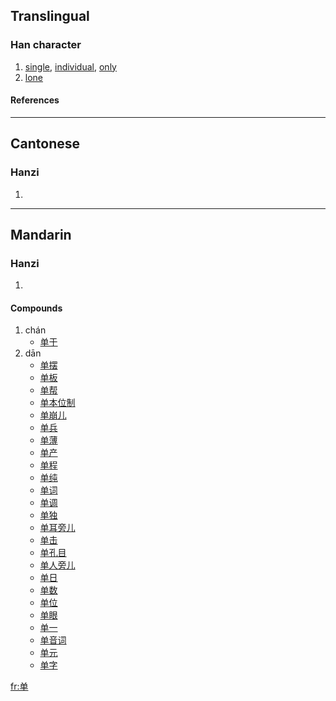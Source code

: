 {{see|單}}

==Translingual==
===Han character===
{{Han char|rad=十|as=06|sn=8|four=|canj=金田十 (CWJ)}}
# [[single]], [[individual]], [[only]]
# [[lone]]
====References====
{{Han ref|kx=0157.041|dkj=02749|hdz=10246.030|uh=5355|ud=21333}}
----
==Cantonese==
===Hanzi===
{{yue-hanzi|jyut=|y=[[daan1]]}}
# {{defn|Cantonese}}
----
==Mandarin==
===Hanzi===
{{cmn-hanzi|tra=單|pin=[[dān]] ([[dan1]]), [[chán]] ([[chan2]]), [[shàn]] ([[shan4]])|wg=tan<sup>1</sup>}}
# {{defn|Mandarin}}

====Compounds====
#chán
#*[[单于]]
#dān
#*[[单摆]]
#*[[单板]]
#*[[单帮]]
#*[[单本位制]]
#*[[单崩儿]]
#*[[单兵]]
#*[[单薄]]
#*[[单产]]
#*[[单程]]
#*[[单纯]]
#*[[单词]]
#*[[单调]]
#*[[单独]]
#*[[单耳旁儿]]
#*[[单击]]
#*[[单孔目]]
#*[[单人旁儿]]
#*[[单日]]
#*[[单数]]
#*[[单位]]
#*[[单眼]]
#*[[单一]]
#*[[单音词]]
#*[[单元]]
#*[[单字]]

[[fr:单]]